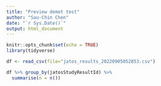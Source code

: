 ```yaml
---
title: "Preview demot test"
author: "Sau-Chin Chen"
date: "`r Sys.Date()`"
output: html_document
---
```


```r
knitr::opts_chunk$set(echo = TRUE)
library(tidyverse)
```


```r
df <- read_csv(file="jatos_results_20220905052853.csv")

df %>% group_by(jatosStudyResultId) %>%
  summarise(n = n())
```

